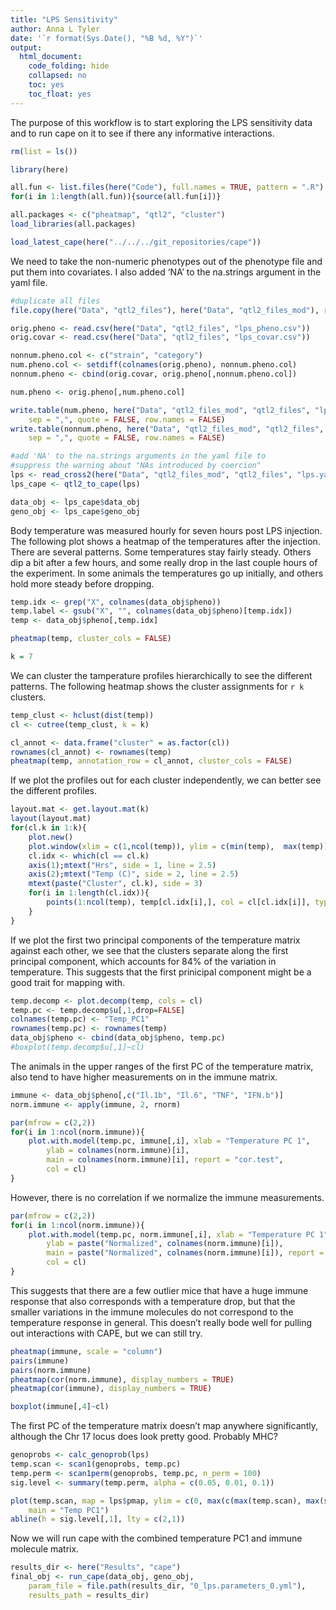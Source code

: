 ```yaml
---
title: "LPS Sensitivity"
author: Anna L Tyler
date: '`r format(Sys.Date(), "%B %d, %Y")`'
output: 
  html_document:
    code_folding: hide
    collapsed: no
    toc: yes
    toc_float: yes
---
```



The purpose of this workflow is to start exploring the LPS sensitivity
data and to run cape on it to see if there any informative interactions.



```r
rm(list = ls())

library(here)

all.fun <- list.files(here("Code"), full.names = TRUE, pattern = ".R")
for(i in 1:length(all.fun)){source(all.fun[i])}

all.packages <- c("pheatmap", "qtl2", "cluster")
load_libraries(all.packages)

load_latest_cape(here("../../../git_repositories/cape"))
```


We need to take the non-numeric phenotypes out of the phenotype
file and put them into covariates. I also added 'NA' to the na.strings
argument in the yaml file.

```r
#duplicate all files
file.copy(here("Data", "qtl2_files"), here("Data", "qtl2_files_mod"), recursive = TRUE)

orig.pheno <- read.csv(here("Data", "qtl2_files", "lps_pheno.csv"))
orig.covar <- read.csv(here("Data", "qtl2_files", "lps_covar.csv"))

nonnum.pheno.col <- c("strain", "category")
num.pheno.col <- setdiff(colnames(orig.pheno), nonnum.pheno.col)
nonnum.pheno <- cbind(orig.covar, orig.pheno[,nonnum.pheno.col])

num.pheno <- orig.pheno[,num.pheno.col]

write.table(num.pheno, here("Data", "qtl2_files_mod", "qtl2_files", "lps_pheno.csv"),
    sep = ",", quote = FALSE, row.names = FALSE)
write.table(nonnum.pheno, here("Data", "qtl2_files_mod", "qtl2_files", "lps_covar.csv"), 
    sep = ",", quote = FALSE, row.names = FALSE)

```

```r
#add 'NA' to the na.strings arguments in the yaml file to 
#suppress the warning about "NAs introduced by coercion"
lps <- read_cross2(here("Data", "qtl2_files_mod", "qtl2_files", "lps.yaml"))
lps_cape <- qtl2_to_cape(lps)

data_obj <- lps_cape$data_obj
geno_obj <- lps_cape$geno_obj
```

Body temperature was measured hourly for seven hours post
LPS injection. The following plot shows a heatmap of the 
temperatures after the injection. There are several patterns.
Some temperatures stay fairly steady. Others dip a bit after
a few hours, and some really drop in the last couple hours
of the experiment. In some animals the temperatures go up
initially, and others hold more steady before dropping.

```r
temp.idx <- grep("X", colnames(data_obj$pheno))
temp.label <- gsub("X", "", colnames(data_obj$pheno)[temp.idx])
temp <- data_obj$pheno[,temp.idx]

pheatmap(temp, cluster_cols = FALSE)
```


```r
k = 7
```

We can cluster the tamperature profiles hierarchically
to see the different patterns. The following heatmap
shows the cluster assignments for `r k` clusters.

```r

temp_clust <- hclust(dist(temp))
cl <- cutree(temp_clust, k = k)

cl_annot <- data.frame("cluster" = as.factor(cl))
rownames(cl_annot) <- rownames(temp)
pheatmap(temp, annotation_row = cl_annot, cluster_cols = FALSE)
```

If we plot the profiles out for each cluster independently,
we can better see the different profiles.

```r

layout.mat <- get.layout.mat(k)
layout(layout.mat)
for(cl.k in 1:k){
    plot.new()
    plot.window(xlim = c(1,ncol(temp)), ylim = c(min(temp),  max(temp)))
    cl.idx <- which(cl == cl.k)
    axis(1);mtext("Hrs", side = 1, line = 2.5)
    axis(2);mtext("Temp (C)", side = 2, line = 2.5)
    mtext(paste("Cluster", cl.k), side = 3)
    for(i in 1:length(cl.idx)){
        points(1:ncol(temp), temp[cl.idx[i],], col = cl[cl.idx[i]], type = "b", pch = 16)
    }
}

```

If we plot the first two principal components of the temperature
matrix against each other, we see that the clusters separate along
the first principal component, which accounts for 84% of the variation
in temperature. This suggests that the first prinicipal component
might be a good trait for mapping with.

```r
temp.decomp <- plot.decomp(temp, cols = cl)
temp.pc <- temp.decomp$u[,1,drop=FALSE]
colnames(temp.pc) <- "Temp_PC1"
rownames(temp.pc) <- rownames(temp)
data_obj$pheno <- cbind(data_obj$pheno, temp.pc)
#boxplot(temp.decomp$u[,1]~cl)
```

The animals in the upper ranges of the first PC of the temperature 
matrix, also tend to have higher measurements on in the immune
matrix. 

```r
immune <- data_obj$pheno[,c("Il.1b", "Il.6", "TNF", "IFN.b")]
norm.immune <- apply(immune, 2, rnorm)

par(mfrow = c(2,2))
for(i in 1:ncol(norm.immune)){
    plot.with.model(temp.pc, immune[,i], xlab = "Temperature PC 1",
        ylab = colnames(norm.immune)[i],
        main = colnames(norm.immune)[i], report = "cor.test",
        col = cl)
}
```

However, there is no correlation if we normalize the immune
measurements.

```r
par(mfrow = c(2,2))
for(i in 1:ncol(norm.immune)){
    plot.with.model(temp.pc, norm.immune[,i], xlab = "Temperature PC 1",
        ylab = paste("Normalized", colnames(norm.immune)[i]),
        main = paste("Normalized", colnames(norm.immune)[i]), report = "cor.test",
        col = cl)
}
```

This suggests that there are a few outlier mice that have a 
huge immune response that also corresponds with a temperature
drop, but that the smaller variations in the immune molecules
do not correspond to the temperature response in general. 
This doesn't really bode well for pulling out interactions 
with CAPE, but we can still try.

```r
pheatmap(immune, scale = "column")
pairs(immune)
pairs(norm.immune)
pheatmap(cor(norm.immune), display_numbers = TRUE)
pheatmap(cor(immune), display_numbers = TRUE)

boxplot(immune[,4]~cl)
```

The first PC of the temperature matrix doesn't map anywhere
significantly, although the Chr 17 locus does look pretty 
good. Probably MHC?

```r
genoprobs <- calc_genoprob(lps)
temp.scan <- scan1(genoprobs, temp.pc)
temp.perm <- scan1perm(genoprobs, temp.pc, n_perm = 100)
sig.level <- summary(temp.perm, alpha = c(0.05, 0.01, 0.1))

plot(temp.scan, map = lps$pmap, ylim = c(0, max(c(max(temp.scan), max(sig.level)*1.05))),
    main = "Temp PC1")
abline(h = sig.level[,1], lty = c(2,1))
```

Now we will run cape with the combined temperature PC1 and immune
molecule matrix.

```r
results_dir <- here("Results", "cape")
final_obj <- run_cape(data_obj, geno_obj, 
    param_file = file.path(results_dir, "0_lps.parameters_0.yml"),
    results_path = results_dir)
```